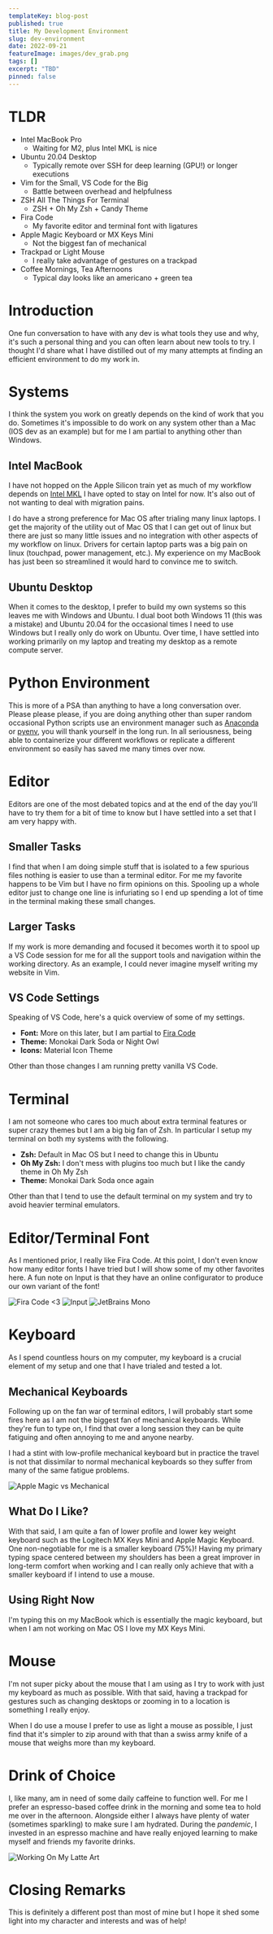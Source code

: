 ```yaml
---
templateKey: blog-post
published: true
title: My Development Environment
slug: dev-environment
date: 2022-09-21
featureImage: images/dev_grab.png
tags: []
excerpt: "TBD"
pinned: false
---
```


# TLDR

- Intel MacBook Pro
    - Waiting for M2, plus Intel MKL is nice
- Ubuntu 20.04 Desktop
    - Typically remote over SSH for deep learning (GPU!) or longer executions
- Vim for the Small, VS Code for the Big
    - Battle between overhead and helpfulness
- ZSH All The Things For Terminal
    - ZSH + Oh My Zsh + Candy Theme
- Fira Code
    - My favorite editor and terminal font with ligatures
- Apple Magic Keyboard or MX Keys Mini 
    - Not the biggest fan of mechanical
- Trackpad or Light Mouse
    - I really take advantage of gestures on a trackpad
- Coffee Mornings, Tea Afternoons
    - Typical day looks like an americano + green tea


# Introduction

One fun conversation to have with any dev is what tools they use and why, it's such a personal thing and you can often learn about new tools to try. I thought I'd share what I have distilled out of my many attempts at finding an efficient environment to do my work in.

# Systems

I think the system you work on greatly depends on the kind of work that you do. Sometimes it's impossible to do work on any system other than a Mac (IOS dev as an example) but for me I am partial to anything other than Windows.

## Intel MacBook

I have not hopped on the Apple Silicon train yet as much of my workflow depends on [Intel MKL](https://www.intel.com/content/www/us/en/develop/documentation/get-started-with-mkl-for-dpcpp/top.html) I have opted to stay on Intel for now. It's also out of not wanting to deal with migration pains.

I do have a strong preference for Mac OS after trialing many linux laptops. I get the majority of the utility out of Mac OS that I can get out of linux but there are just so many little issues and no integration with other aspects of my workflow on linux. Drivers for certain laptop parts was a big pain on linux (touchpad, power management, etc.). My experience on my MacBook has just been so streamlined it would hard to convince me to switch.

## Ubuntu Desktop

When it comes to the desktop, I prefer to build my own systems so this leaves me with Windows and Ubuntu. I dual boot both Windows 11 (this was a mistake) and Ubuntu 20.04 for the occasional times I need to use Windows but I really only do work on Ubuntu. Over time, I have settled into working primarily on my laptop and treating my desktop as a remote compute server.

# Python Environment

This is more of a PSA than anything to have a long conversation over. Please please please, if you are doing anything other than super random occasional Python scripts use an environment manager such as [Anaconda](https://www.anaconda.com/) or [pyenv](https://www.google.com/search?q=pyenv&oq=pyenv&aqs=chrome.0.69i59j0i20i263i512j0i131i433i512l4j0i512l3j0i131i433.575j0j4&sourceid=chrome&ie=UTF-8), you will thank yourself in the long run. In all seriousness, being able to containerize your different workflows or replicate a different environment so easily has saved me many times over now.

# Editor

Editors are one of the most debated topics and at the end of the day you'll have to try them for a bit of time to know but I have settled into a set that I am very happy with.

## Smaller Tasks

I find that when I am doing simple stuff that is isolated to a few spurious files nothing is easier to use than a terminal editor. For me my favorite happens to be Vim but I have no firm opinions on this. Spooling up a whole editor just to change one line is infuriating so I end up spending a lot of time in the terminal making these small changes.

## Larger Tasks

If my work is more demanding and focused it becomes worth it to spool up a VS Code session for me for all the support tools and navigation within the working directory. As an example, I could never imagine myself writing my website in Vim.

## VS Code Settings

Speaking of VS Code, here's a quick overview of some of my settings.

- **Font:** More on this later, but I am partial to [Fira Code](https://github.com/tonsky/FiraCode)
- **Theme:** Monokai Dark Soda or Night Owl
- **Icons:** Material Icon Theme

Other than those changes I am running pretty vanilla VS Code.

# Terminal

I am not someone who cares too much about extra terminal features or super crazy themes but I am a big big fan of Zsh. In particular I setup my terminal on both my systems with the following.

- **Zsh:** Default in Mac OS but I need to change this in Ubuntu
- **Oh My Zsh:** I don't mess with plugins too much but I like the candy theme in Oh My Zsh
- **Theme:** Monokai Dark Soda once again

Other than that I tend to use the default terminal on my system and try to avoid heavier terminal emulators.

# Editor/Terminal Font

As I mentioned prior, I really like Fira Code. At this point, I don't even know how many editor fonts I have tried but I will show some of my other favorites here. A fun note on Input is that they have an online configurator to produce our own variant of the font!

![Fira Code <3](images/FiraCode.png)
![Input](images/Input.png)
![JetBrains Mono](images/JetBrains.png)

# Keyboard

As I spend countless hours on my computer, my keyboard is a crucial element of my setup and one that I have trialed and tested a lot.

## Mechanical Keyboards

Following up on the fan war of terminal editors, I will probably start some fires here as I am not the biggest fan of mechanical keyboards. While they're fun to type on, I find that over a long session they can be quite fatiguing and often annoying to me and anyone nearby. 

I had a stint with low-profile mechanical keyboard but in practice the travel is not that dissimilar to normal mechanical keyboards so they suffer from many of the same fatigue problems.

![Apple Magic vs Mechanical](images/switch_comparison.png)

## What Do I Like?

With that said, I am quite a fan of lower profile and lower key weight keyboard such as the Logitech MX Keys Mini and Apple Magic Keyboard. One non-negotiable for me is a smaller keyboard (75%)! Having my primary typing space centered between my shoulders has been a great improver in long-term comfort when working and I can really only achieve that with a smaller keyboard if I intend to use a mouse.

## Using Right Now

I'm typing this on my MacBook which is essentially the magic keyboard, but when I am not working on Mac OS I love my MX Keys Mini.

# Mouse

I'm not super picky about the mouse that I am using as I try to work with just my keyboard as much as possible. With that said, having a trackpad for gestures such as changing desktops or zooming in to a location is something I really enjoy.

When I do use a mouse I prefer to use as light a mouse as possible, I just find that it's simpler to zip around with that than a swiss army knife of a mouse that weighs more than my keyboard.

# Drink of Choice

I, like many, am in need of some daily caffeine to function well. For me I prefer an espresso-based coffee drink in the morning and some tea to hold me over in the afternoon. Alongside either I always have plenty of water (sometimes sparkling) to make sure I am hydrated. During the *pandemic*, I invested in an espresso machine and have really enjoyed learning to make myself and friends my favorite drinks.

![Working On My Latte Art](images/coffee.png)

# Closing Remarks

This is definitely a different post than most of mine but I hope it shed some light into my character and interests and was of help!